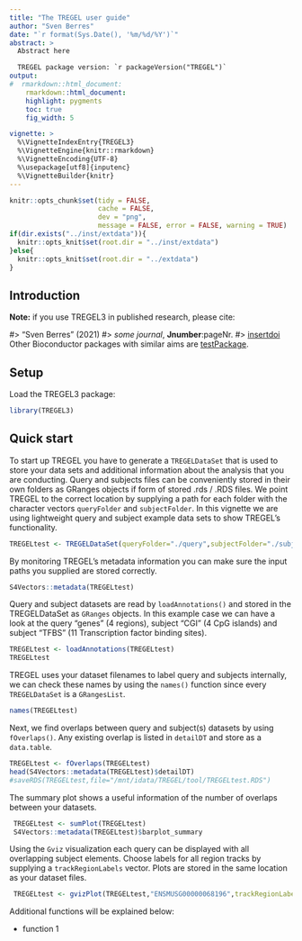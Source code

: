 ```yaml
---
title: "The TREGEL user guide"
author: "Sven Berres"
date: "`r format(Sys.Date(), '%m/%d/%Y')`"
abstract: >
  Abstract here

  TREGEL package version: `r packageVersion("TREGEL")`
output:
#  rmarkdown::html_document:
    rmarkdown::html_document:
    highlight: pygments
    toc: true
    fig_width: 5

vignette: >
  %\VignetteIndexEntry{TREGEL3}
  %\VignetteEngine{knitr::rmarkdown}
  %\VignetteEncoding{UTF-8}
  %\usepackage[utf8]{inputenc}
  %\VignetteBuilder{knitr}
---
```


```r
knitr::opts_chunk$set(tidy = FALSE,
                      cache = FALSE,
                      dev = "png",
                      message = FALSE, error = FALSE, warning = TRUE)
if(dir.exists("../inst/extdata")){
  knitr::opts_knit$set(root.dir = "../inst/extdata")
}else{
  knitr::opts_knit$set(root.dir = "../extdata")
}
```	

## Introduction

**Note:** if you use TREGEL3 in published research, please cite:

#> "Sven Berres" (2021)
#> *some journal*, **Jnumber**:pageNr.
#> [insertdoi](http://linkmissing)
Other Bioconductor packages with similar aims are
[testPackage](http://testlink/testlink).

## Setup

Load the TREGEL3 package: 

```r
library(TREGEL3)

```
## Quick start

To start up TREGEL you have to generate a `TREGELDataSet` that is used to store your data sets and additional information about the analysis that you are conducting. Query and subjects files can be conveniently stored in their own folders as GRanges objects if form of stored .rds / .RDS files. We point TREGEL to the correct location by supplying a path for each folder with the character vectors `queryFolder` and `subjectFolder`. In this vignette we are using lightweight query and subject example data sets to show TREGEL's functionality.

```r
TREGELtest <- TREGELDataSet(queryFolder="./query",subjectFolder="./subject")
```
By monitoring TREGEL's metadata information you can make sure the input paths you supplied are stored correctly.
```r
S4Vectors::metadata(TREGELtest)
```
Query and subject datasets are read by `loadAnnotations()` and stored in the TREGELDataSet as `GRanges` objects.  In this example case we can have a look at the query "genes" (4 regions), subject "CGI" (4 CpG islands) and subject "TFBS" (11 Transcription factor binding sites). 
```r
TREGELtest <- loadAnnotations(TREGELtest)
TREGELtest
```
TREGEL uses your dataset filenames to label query and subjects internally, we can check these names by using the `names()` function since every `TREGELDataSet` is a `GRangesList`. 
```r
names(TREGELtest)
```
Next, we find overlaps between query and subject(s) datasets by using `fOverlaps()`. Any existing overlap is listed in `detailDT` and store as a `data.table`.
```r
TREGELtest <- fOverlaps(TREGELtest)
head(S4Vectors::metadata(TREGELtest)$detailDT)
#saveRDS(TREGELtest,file="/mnt/idata/TREGEL/tool/TREGELtest.RDS")
```


The summary plot shows a useful information of the number of overlaps between your datasets. 
```r
 TREGELtest <- sumPlot(TREGELtest)
 S4Vectors::metadata(TREGELtest)$barplot_summary
```
Using the `Gviz` visualization each query can be displayed with all overlapping subject elements. Choose labels for all region tracks by supplying a `trackRegionLabels` vector. Plots are stored in the same location as your dataset files.
```r
 TREGELtest <- gvizPlot(TREGELtest,"ENSMUSG00000068196",trackRegionLabels = setNames(c("name","ID","name"),c("genes","CGI","TFBS")))
```

Additional functions will be explained below:

* function 1



